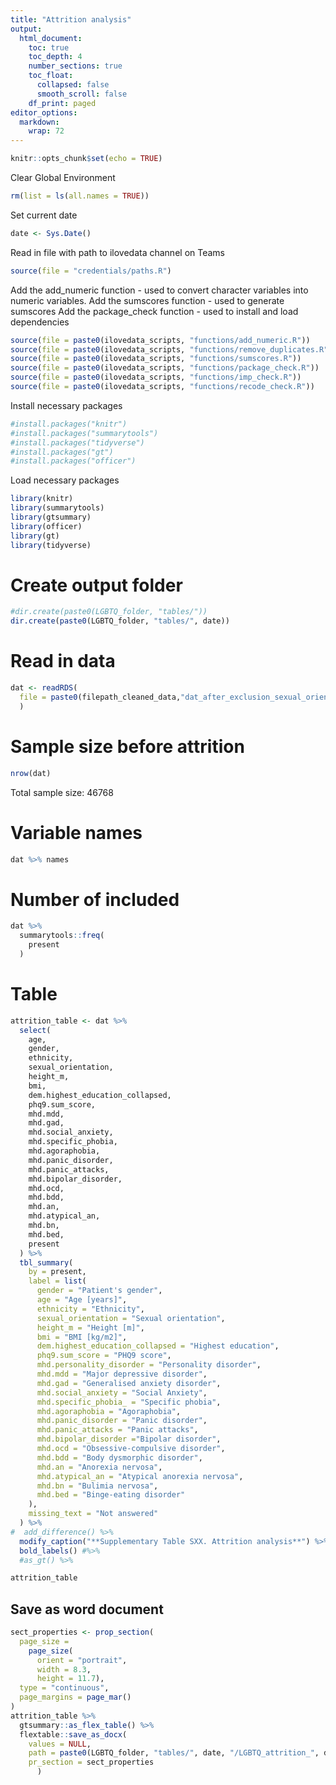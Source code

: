 ```yaml
---
title: "Attrition analysis"
output:
  html_document:
    toc: true
    toc_depth: 4
    number_sections: true
    toc_float:
      collapsed: false
      smooth_scroll: false
    df_print: paged
editor_options: 
  markdown: 
    wrap: 72
---
```


```r
knitr::opts_chunk$set(echo = TRUE)
```

Clear Global Environment

```r
rm(list = ls(all.names = TRUE)) 
```

Set current date

```r
date <- Sys.Date()
```

Read in file with path to ilovedata channel on Teams 

```r
source(file = "credentials/paths.R")
```

Add the add_numeric function - used to convert character variables into
numeric variables. Add the sumscores function - used to generate
sumscores Add the package_check function - used to install and load
dependencies

```r
source(file = paste0(ilovedata_scripts, "functions/add_numeric.R"))
source(file = paste0(ilovedata_scripts, "functions/remove_duplicates.R"))
source(file = paste0(ilovedata_scripts, "functions/sumscores.R"))
source(file = paste0(ilovedata_scripts, "functions/package_check.R"))
source(file = paste0(ilovedata_scripts, "functions/imp_check.R"))
source(file = paste0(ilovedata_scripts, "functions/recode_check.R"))
```

Install necessary packages

```r
#install.packages("knitr")
#install.packages("summarytools")
#install.packages("tidyverse")
#install.packages("gt")
#install.packages("officer")
```

Load necessary packages

```r
library(knitr)
library(summarytools)
library(gtsummary)
library(officer)
library(gt)
library(tidyverse)
```

# Create output folder

```r
#dir.create(paste0(LGBTQ_folder, "tables/"))
dir.create(paste0(LGBTQ_folder, "tables/", date))
```

# Read in data

```r
dat <- readRDS(
  file = paste0(filepath_cleaned_data,"dat_after_exclusion_sexual_orientation", date, ".rds")
  )
```

# Sample size before attrition

```r
nrow(dat)
```

Total sample size: 46768

# Variable names

```r
dat %>% names
```

# Number of included

```r
dat %>%
  summarytools::freq(
    present
  )
```

# Table

```r
attrition_table <- dat %>%
  select(
    age,
    gender,
    ethnicity,
    sexual_orientation,
    height_m,
    bmi,
    dem.highest_education_collapsed,
    phq9.sum_score,
    mhd.mdd,
    mhd.gad,
    mhd.social_anxiety,
    mhd.specific_phobia,
    mhd.agoraphobia,
    mhd.panic_disorder,
    mhd.panic_attacks,
    mhd.bipolar_disorder,
    mhd.ocd,
    mhd.bdd,
    mhd.an,
    mhd.atypical_an,
    mhd.bn,
    mhd.bed,
    present
  ) %>%
  tbl_summary(
    by = present,
    label = list(
      gender = "Patient's gender",
      age = "Age [years]",
      ethnicity = "Ethnicity",
      sexual_orientation = "Sexual orientation",
      height_m = "Height [m]",
      bmi = "BMI [kg/m2]",
      dem.highest_education_collapsed = "Highest education",
      phq9.sum_score = "PHQ9 score",
      mhd.personality_disorder = "Personality disorder",
      mhd.mdd = "Major depressive disorder",
      mhd.gad = "Generalised anxiety disorder",
      mhd.social_anxiety = "Social Anxiety",
      mhd.specific_phobia_ = "Specific phobia",
      mhd.agoraphobia = "Agoraphobia",
      mhd.panic_disorder = "Panic disorder",
      mhd.panic_attacks = "Panic attacks",
      mhd.bipolar_disorder ="Bipolar disorder",
      mhd.ocd = "Obsessive-compulsive disorder",
      mhd.bdd = "Body dysmorphic disorder",
      mhd.an = "Anorexia nervosa", 
      mhd.atypical_an = "Atypical anorexia nervosa",
      mhd.bn = "Bulimia nervosa",
      mhd.bed = "Binge-eating disorder"
    ),
    missing_text = "Not answered"
  ) %>%
#  add_difference() %>%
  modify_caption("**Supplementary Table SXX. Attrition analysis**") %>%
  bold_labels() #%>%
  #as_gt() %>%

attrition_table
```

## Save as word document

```r
sect_properties <- prop_section(
  page_size =
    page_size(
      orient = "portrait",
      width = 8.3,
      height = 11.7),
  type = "continuous",
  page_margins = page_mar()
)
attrition_table %>%
  gtsummary::as_flex_table() %>%
  flextable::save_as_docx(
    values = NULL,
    path = paste0(LGBTQ_folder, "tables/", date, "/LGBTQ_attrition_", date, ".docx"),
    pr_section = sect_properties
      )
```